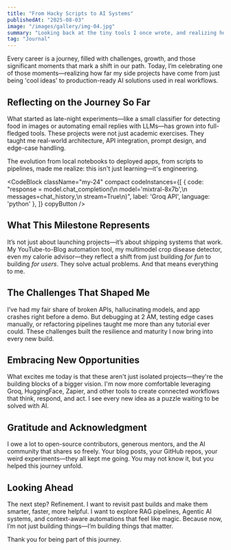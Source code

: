 ```yaml
---
title: "From Hacky Scripts to AI Systems"
publishedAt: "2025-08-03"
image: "/images/gallery/img-04.jpg"
summary: "Looking back at the tiny tools I once wrote, and realizing how they’ve evolved into intelligent systems solving real-world problems."
tag: "Journal"
---
```


Every career is a journey, filled with challenges, growth, and those significant moments that mark a shift in our path. Today, I’m celebrating one of those moments—realizing how far my side projects have come from just being 'cool ideas' to production-ready AI solutions used in real workflows.

## Reflecting on the Journey So Far

What started as late-night experiments—like a small classifier for detecting food in images or automating email replies with LLMs—has grown into full-fledged tools. These projects were not just academic exercises. They taught me real-world architecture, API integration, prompt design, and edge-case handling. 

The evolution from local notebooks to deployed apps, from scripts to pipelines, made me realize: this isn't just learning—it's engineering.

<CodeBlock className="my-24"
    compact
    codeInstances={[
        {
            code: "response = model.chat_completion(\n    model='mixtral-8x7b',\n    messages=chat_history,\n    stream=True\n)",
            label: 'Groq API',
            language: 'python'
        },
    ]}
    copyButton
/>

## What This Milestone Represents

It’s not just about launching projects—it’s about shipping systems that work. My YouTube-to-Blog automation tool, my multimodel crop disease detector, even my calorie advisor—they reflect a shift from just building *for fun* to building *for users*. They solve actual problems. And that means everything to me.

## The Challenges That Shaped Me

I’ve had my fair share of broken APIs, hallucinating models, and app crashes right before a demo. But debugging at 2 AM, testing edge cases manually, or refactoring pipelines taught me more than any tutorial ever could. These challenges built the resilience and maturity I now bring into every new build.

## Embracing New Opportunities

What excites me today is that these aren't just isolated projects—they're the building blocks of a bigger vision. I'm now more comfortable leveraging Groq, HuggingFace, Zapier, and other tools to create connected workflows that think, respond, and act. I see every new idea as a puzzle waiting to be solved with AI.

## Gratitude and Acknowledgment

I owe a lot to open-source contributors, generous mentors, and the AI community that shares so freely. Your blog posts, your GitHub repos, your weird experiments—they all kept me going. You may not know it, but you helped this journey unfold.

## Looking Ahead

The next step? Refinement. I want to revisit past builds and make them smarter, faster, more helpful. I want to explore RAG pipelines, Agentic AI systems, and context-aware automations that feel like magic. Because now, I’m not just building things—I’m building things that matter.

Thank you for being part of this journey.